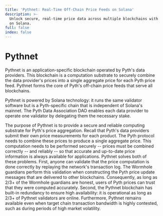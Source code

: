 ```yaml
---
title: 'Pythnet: Real-Time Off-Chain Price Feeds on Solana'
description: >-
  Unlock secure, real-time price data across multiple blockchains with Pythnet
  on Solana.
full: false
index: false
---
```

# Pythnet

Pythnet is an application-specific blockchain operated by Pyth's data providers.
This blockchain is a computation substrate to securely combine the data provider's prices into a single aggregate price for each Pyth price feed.
Pythnet forms the core of Pyth's off-chain price feeds that serve all blockchains.

Pythnet is powered by Solana technology: it runs the same validator software but is a Pyth-specific chain that is independent of Solana's mainnet.
The Pyth Data Association DAO enables each data provider to operate one validator by delegating them the necessary stake.

The purpose of Pythnet is to provide a secure and reliable computing substrate for Pyth's price aggregation.
Recall that Pyth's data providers submit their own price measurements for each product.
The Pyth protocol needs to combine these prices to produce a single aggregate price.
This computation needs to be performed securely -- prices must be combined correctly -- and reliably -- so that accurate and up-to-date price information is always available for applications.
Pythnet solves both of these problems.
First, anyone can validate that the price computation is done correctly by replaying the network's transaction log.
The Wormhole guardians perform this validation when constructing the Pyth price update messages that are delivered to other blockchains.
Consequently, as long as 2/3+ of the Wormhole guardians are honest, users of Pyth prices can trust that they were computed accurately.
Second, the Pythnet blockchain has built-in redundancy to ensure high availability: it is operational as long as 2/3+ of Pythnet validators are online.
Furthermore, Pythnet remains available even when target chain transaction bandwidth is highly contested, such as during periods of high market volatility.
